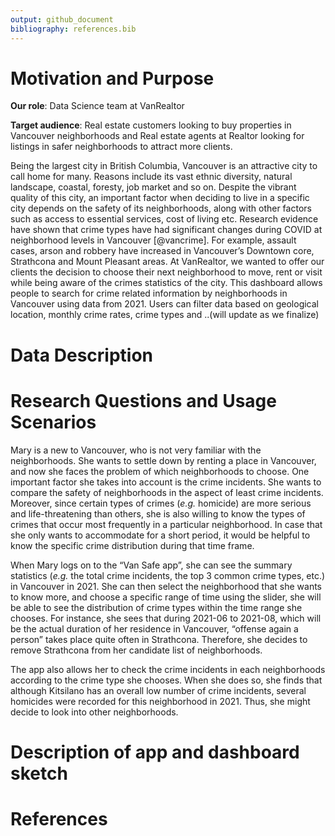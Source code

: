 ```yaml
---
output: github_document
bibliography: references.bib
---
```


# Motivation and Purpose

**Our role**: Data Science team at VanRealtor

**Target audience**: Real estate customers looking to buy properties in Vancouver neighborhoods and Real estate agents at Realtor looking for listings in safer neighborhoods to attract more clients.  

Being the largest city in British Columbia, Vancouver is an attractive city to call home for many. Reasons include its vast ethnic diversity, natural landscape, coastal, foresty, job market and so on. Despite the vibrant quality of this city, an important factor when deciding to live in a specific city depends on the safety of its neighborhoods, along with other factors such as access to essential services, cost of living etc. Research evidence have shown that crime types have had significant changes during COVID at neighborhood levels in Vancouver [@vancrime]. For example, assault cases, arson and robbery have increased in Vancouver's Downtown core, Strathcona and Mount Pleasant areas. At VanRealtor, we wanted to offer our clients the decision to choose their next neighborhood to move, rent or visit while being aware of the crimes statistics of the city. This dashboard allows people to search for crime related information by neighborhoods in Vancouver using data from 2021. Users can filter data based on geological location, monthly crime rates, crime types and  ..(will update as we finalize)

# Data Description

  














# Research Questions and Usage Scenarios

Mary is a new to Vancouver, who is not very familiar with the neighborhoods. She wants to settle down by renting a place in Vancouver, and now she faces the problem of which neighborhoods to choose. One important factor she takes into account is the crime incidents. She wants to compare the safety of neighborhoods in the aspect of least crime incidents. Moreover, since certain types of crimes (*e.g.* homicide) are more serious and life-threatening than others, she is also willing to know the types of crimes that occur most frequently in a particular neighborhood. In case that she only wants to accommodate for a short period, it would be helpful to know the specific crime distribution during that time frame.

When Mary logs on to the "Van Safe app", she can see the summary statistics (*e.g.* the total crime incidents, the top 3 common crime types, etc.) in Vancouver in 2021. She can then select the neighborhood that she wants to know more, and choose a specific range of time using the slider, she will be able to see the distribution of crime types within the time range she chooses. For instance, she sees that during 2021-06 to 2021-08, which will be the actual duration of her residence in Vancouver, "offense again a person" takes place quite often in Strathcona. Therefore, she decides to remove Strathcona from her candidate list of neighborhoods.

The app also allows her to check the crime incidents in each neighborhoods according to the crime type she chooses. When she does so, she finds that although Kitsilano has an overall low number of crime incidents, several homicides were recorded for this neighborhood in 2021. Thus, she might decide to look into other neighborhoods.



# Description of app and dashboard sketch










# References